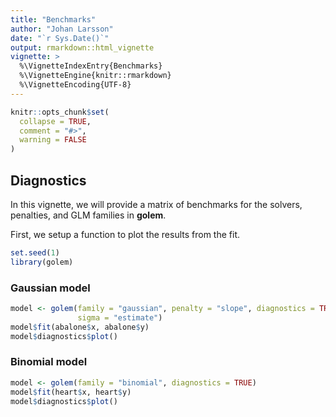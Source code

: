 ```yaml
---
title: "Benchmarks"
author: "Johan Larsson"
date: "`r Sys.Date()`"
output: rmarkdown::html_vignette
vignette: >
  %\VignetteIndexEntry{Benchmarks}
  %\VignetteEngine{knitr::rmarkdown}
  %\VignetteEncoding{UTF-8}
---
```


```r
knitr::opts_chunk$set(
  collapse = TRUE,
  comment = "#>",
  warning = FALSE
)
```

## Diagnostics

In this vignette, we will provide a matrix of benchmarks for the
solvers, penalties, and GLM families in **golem**.

First, we setup a function to plot the results from the fit.

```r
set.seed(1)
library(golem)
```

### Gaussian model

```r
model <- golem(family = "gaussian", penalty = "slope", diagnostics = TRUE,
               sigma = "estimate")
model$fit(abalone$x, abalone$y)
model$diagnostics$plot()
```

### Binomial model

```r
model <- golem(family = "binomial", diagnostics = TRUE)
model$fit(heart$x, heart$y)
model$diagnostics$plot()
```


